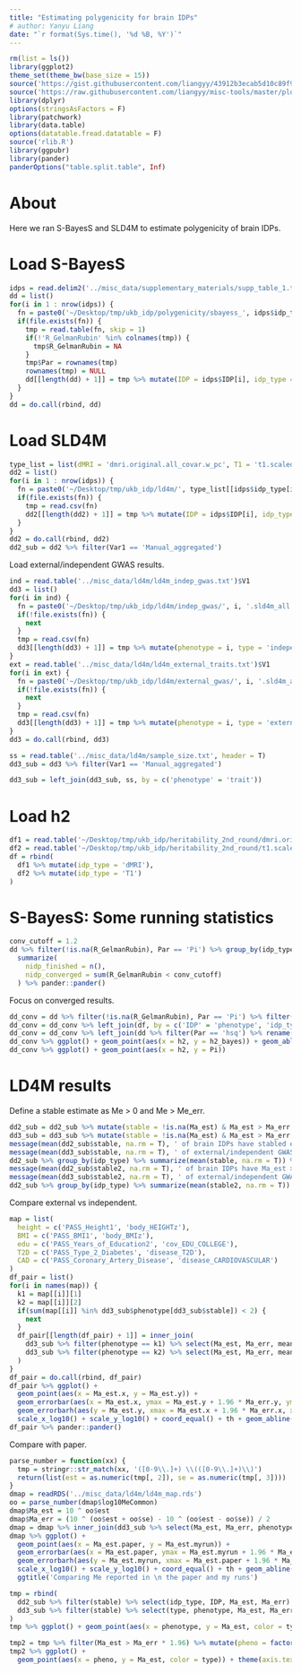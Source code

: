 ```yaml
---
title: "Estimating polygenicity for brain IDPs"
# author: Yanyu Liang
date: "`r format(Sys.time(), '%d %B, %Y')`"
---
```


```r
rm(list = ls())
library(ggplot2)
theme_set(theme_bw(base_size = 15))
source('https://gist.githubusercontent.com/liangyy/43912b3ecab5d10c89f9d4b2669871c9/raw/3ca651cfa53ffccb8422f432561138a46e93710f/my_ggplot_theme.R')
source('https://raw.githubusercontent.com/liangyy/misc-tools/master/plot_tool/plot_tools.R')
library(dplyr)
options(stringsAsFactors = F)
library(patchwork)
library(data.table)
options(datatable.fread.datatable = F)
source('rlib.R')
library(ggpubr)
library(pander)
panderOptions("table.split.table", Inf)

```

# About

Here we ran S-BayesS and SLD4M to estimate polygenicity of brain IDPs.

# Load S-BayesS

```r
idps = read.delim2('../misc_data/supplementary_materials/supp_table_1.tsv', header = T) %>% mutate(IDP = paste0('IDP-', ukb_field), idp_type = t1_or_dmri) %>% select(IDP, idp_type)
dd = list()
for(i in 1 : nrow(idps)) {
  fn = paste0('~/Desktop/tmp/ukb_idp/polygenicity/sbayess_', idps$idp_type[i], '/idp_hm3_', idps$IDP[i], '.parRes')
  if(file.exists(fn)) {
    tmp = read.table(fn, skip = 1)
    if(!'R_GelmanRubin' %in% colnames(tmp)) {
      tmp$R_GelmanRubin = NA
    }
    tmp$Par = rownames(tmp)
    rownames(tmp) = NULL
    dd[[length(dd) + 1]] = tmp %>% mutate(IDP = idps$IDP[i], idp_type = idps$idp_type[i])
  }
}
dd = do.call(rbind, dd)
```

# Load SLD4M

```r
type_list = list(dMRI = 'dmri.original.all_covar.w_pc', T1 = 't1.scaled.all_covar.w_pc')
dd2 = list()
for(i in 1 : nrow(idps)) {
  fn = paste0('~/Desktop/tmp/ukb_idp/ld4m/', type_list[[idps$idp_type[i]]], '/', idps$IDP[i], '.sld4m_all.csv')
  if(file.exists(fn)) {
    tmp = read.csv(fn)
    dd2[[length(dd2) + 1]] = tmp %>% mutate(IDP = idps$IDP[i], idp_type = idps$idp_type[i])
  }
}
dd2 = do.call(rbind, dd2)
dd2_sub = dd2 %>% filter(Var1 == 'Manual_aggregated')
```

Load external/independent GWAS results.

```r
ind = read.table('../misc_data/ld4m/ld4m_indep_gwas.txt')$V1
dd3 = list()
for(i in ind) {
  fn = paste0('~/Desktop/tmp/ukb_idp/ld4m/indep_gwas/', i, '.sld4m_all.csv')
  if(!file.exists(fn)) {
    next
  }
  tmp = read.csv(fn)
  dd3[[length(dd3) + 1]] = tmp %>% mutate(phenotype = i, type = 'independent')
}
ext = read.table('../misc_data/ld4m/ld4m_external_traits.txt')$V1
for(i in ext) {
  fn = paste0('~/Desktop/tmp/ukb_idp/ld4m/external_gwas/', i, '.sld4m_all.csv')
  if(!file.exists(fn)) {
    next
  }
  tmp = read.csv(fn)
  dd3[[length(dd3) + 1]] = tmp %>% mutate(phenotype = i, type = 'external')
}
dd3 = do.call(rbind, dd3)

ss = read.table('../misc_data/ld4m/sample_size.txt', header = T)
dd3_sub = dd3 %>% filter(Var1 == 'Manual_aggregated')

dd3_sub = left_join(dd3_sub, ss, by = c('phenotype' = 'trait'))

```

# Load h2

```r
df1 = read.table('~/Desktop/tmp/ukb_idp/heritability_2nd_round/dmri.original.all_covar.w_pc.tsv.gz', header = T)
df2 = read.table('~/Desktop/tmp/ukb_idp/heritability_2nd_round/t1.scaled.all_covar.w_pc.tsv.gz', header = T)
df = rbind(
  df1 %>% mutate(idp_type = 'dMRI'),
  df2 %>% mutate(idp_type = 'T1')
)
```

# S-BayesS: Some running statistics

```r
conv_cutoff = 1.2
dd %>% filter(!is.na(R_GelmanRubin), Par == 'Pi') %>% group_by(idp_type) %>% 
  summarize(
    nidp_finished = n(),
    nidp_converged = sum(R_GelmanRubin < conv_cutoff)
  ) %>% pander::pander()
```

Focus on converged results.

```r
dd_conv = dd %>% filter(!is.na(R_GelmanRubin), Par == 'Pi') %>% filter(R_GelmanRubin < conv_cutoff) %>% rename(Pi = Mean)
dd_conv = dd_conv %>% left_join(df, by = c('IDP' = 'phenotype', 'idp_type'))
dd_conv = dd_conv %>% left_join(dd %>% filter(Par == 'hsq') %>% rename(h2_bayes = Mean), by = c('IDP', 'idp_type'))
dd_conv %>% ggplot() + geom_point(aes(x = h2, y = h2_bayes)) + geom_abline(slope = 1, intercept = 0)
dd_conv %>% ggplot() + geom_point(aes(x = h2, y = Pi)) 
```

# LD4M results

Define a stable estimate as Me > 0 and Me > Me_err.

```r
dd2_sub = dd2_sub %>% mutate(stable = !is.na(Ma_est) & Ma_est > Ma_err & Ma_est > 0) %>% mutate(stable2 = !is.na(Ma_est) & Ma_est > 1.96 * Ma_err & Ma_est > 0)
dd3_sub = dd3_sub %>% mutate(stable = !is.na(Ma_est) & Ma_est > Ma_err & Ma_est > 0) %>% mutate(stable2 = !is.na(Ma_est) & Ma_est > 1.96 * Ma_err & Ma_est > 0)
message(mean(dd2_sub$stable, na.rm = T), ' of brain IDPs have stabled estimate')
message(mean(dd3_sub$stable, na.rm = T), ' of external/independent GWASs have stabled estimate')
dd2_sub %>% group_by(idp_type) %>% summarize(mean(stable, na.rm = T)) %>% pander::pander()
message(mean(dd2_sub$stable2, na.rm = T), ' of brain IDPs have Ma_est > 1.96 Ma_err > 0 estimate')
message(mean(dd3_sub$stable2, na.rm = T), ' of external/independent GWASs have Ma_est > 1.96 Ma_err > 0 estimate')
dd2_sub %>% group_by(idp_type) %>% summarize(mean(stable2, na.rm = T)) %>% pander::pander()
```

Compare external vs independent.

```r
map = list(
  height = c('PASS_Height1', 'body_HEIGHTz'),
  BMI = c('PASS_BMI1', 'body_BMIz'),
  edu = c('PASS_Years_of_Education2', 'cov_EDU_COLLEGE'),
  T2D = c('PASS_Type_2_Diabetes', 'disease_T2D'),
  CAD = c('PASS_Coronary_Artery_Disease', 'disease_CARDIOVASCULAR')
)
df_pair = list()
for(i in names(map)) {
  k1 = map[[i]][1]
  k2 = map[[i]][2]
  if(sum(map[[i]] %in% dd3_sub$phenotype[dd3_sub$stable]) < 2) {
    next
  }
  df_pair[[length(df_pair) + 1]] = inner_join(
    dd3_sub %>% filter(phenotype == k1) %>% select(Ma_est, Ma_err, mean_sample_size) %>% mutate(pheno = i), 
    dd3_sub %>% filter(phenotype == k2) %>% select(Ma_est, Ma_err, mean_sample_size) %>% mutate(pheno = i), by = 'pheno'
  )
}
df_pair = do.call(rbind, df_pair)
df_pair %>% ggplot() + 
  geom_point(aes(x = Ma_est.x, y = Ma_est.y)) + 
  geom_errorbar(aes(x = Ma_est.x, ymax = Ma_est.y + 1.96 * Ma_err.y, ymin = Ma_est.y - 1.96 * Ma_err.y), width = .1) + 
  geom_errorbarh(aes(y = Ma_est.y, xmax = Ma_est.x + 1.96 * Ma_err.x, xmin = Ma_est.x - 1.96 * Ma_err.x), height = .1) +
  scale_x_log10() + scale_y_log10() + coord_equal() + th + geom_abline(slope = 1, intercept = 0, color = 'blue') + ggtitle('Me of one phenotype from two GWASs') + ggrepel::geom_label_repel(aes(x = Ma_est.x, y = Ma_est.y, label = pheno))
df_pair %>% pander::pander()
```

Compare with paper.

```r
parse_number = function(xx) {
  tmp = stringr::str_match(xx, '([0-9\\.]+) \\(([0-9\\.]+)\\)')
  return(list(est = as.numeric(tmp[, 2]), se = as.numeric(tmp[, 3])))
}
dmap = readRDS('../misc_data/ld4m/ld4m_map.rds')
oo = parse_number(dmap$log10MeCommon)
dmap$Ma_est = 10 ^ oo$est
dmap$Ma_err = (10 ^ (oo$est + oo$se) - 10 ^ (oo$est - oo$se)) / 2
dmap = dmap %>% inner_join(dd3_sub %>% select(Ma_est, Ma_err, phenotype, stable) %>% filter(stable == T), by = c('FILE' = 'phenotype'), suffix = c('.paper', '.myrun'))
dmap %>% ggplot() + 
  geom_point(aes(x = Ma_est.paper, y = Ma_est.myrun)) + 
  geom_errorbar(aes(x = Ma_est.paper, ymax = Ma_est.myrun + 1.96 * Ma_err.myrun, ymin = Ma_est.myrun - 1.96 * Ma_err.myrun)) + 
  geom_errorbarh(aes(y = Ma_est.myrun, xmax = Ma_est.paper + 1.96 * Ma_err.paper, xmin = Ma_est.paper - 1.96 * Ma_err.paper)) +
  scale_x_log10() + scale_y_log10() + coord_equal() + th + geom_abline(slope = 1, intercept = 0, color = 'blue') + 
  ggtitle('Comparing Me reported in \n the paper and my runs')
```

```r
tmp = rbind(
  dd2_sub %>% filter(stable) %>% select(idp_type, IDP, Ma_est, Ma_err) %>% rename(type = idp_type, phenotype = IDP),
  dd3_sub %>% filter(stable) %>% select(type, phenotype, Ma_est, Ma_err) #  %>% mutate(type = 'other phenotypes')
)
tmp %>% ggplot() + geom_point(aes(x = phenotype, y = Ma_est, color = type)) + theme(axis.text.x = element_blank()) + th2
```

```r
tmp2 = tmp %>% filter(Ma_est > Ma_err * 1.96) %>% mutate(pheno = factor(phenotype, levels = phenotype[order(Ma_est)])) 
tmp2 %>% ggplot() + 
  geom_point(aes(x = pheno, y = Ma_est, color = type)) + theme(axis.text.x = element_blank()) + th2 + ggrepel::geom_text_repel(data = tmp2 %>% filter(!type %in% c('T1', 'dMRI')), aes(x = pheno, y = Ma_est, label = pheno), angle = 90, force = 5)
```


